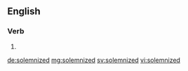 ==English==

===Verb===
{{head|en|verb form}}

# {{en-past of|solemnize}}

[[de:solemnized]]
[[mg:solemnized]]
[[sv:solemnized]]
[[vi:solemnized]]